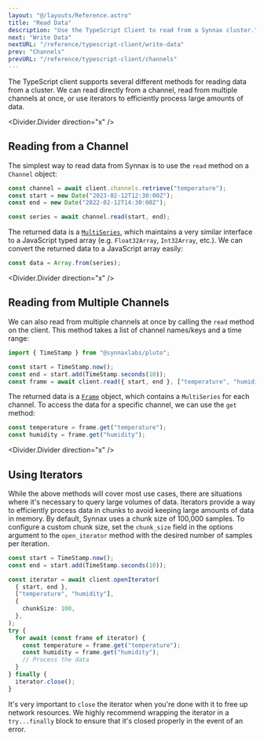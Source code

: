 ```yaml
---
layout: "@/layouts/Reference.astro"
title: "Read Data"
description: "Use the TypeScript Client to read from a Synnax cluster."
next: "Write Data"
nextURL: "/reference/typescript-client/write-data"
prev: "Channels"
prevURL: "/reference/typescript-client/channels"
---
```



The TypeScript client supports several different methods for reading data from a
cluster. We can read directly from a channel, read from multiple channels at
once, or use iterators to efficiently process large amounts of data.

<Divider.Divider direction="x" />

## Reading from a Channel

The simplest way to read data from Synnax is to use the `read` method on a
`Channel` object:

```typescript
const channel = await client.channels.retrieve("temperature");
const start = new Date("2023-02-12T12:30:00Z");
const end = new Date("2022-02-12T14:30:00Z");

const series = await channel.read(start, end);
```

The returned data is a [`MultiSeries`](series-and-frames#series), which maintains a very
similar interface to a JavaScript typed array (e.g. `Float32Array`, `Int32Array`, etc.).
We can convert the returned data to a JavaScript array easily:

```typescript
const data = Array.from(series);
```

<Divider.Divider direction="x" />

## Reading from Multiple Channels

We can also read from multiple channels at once by calling the `read` method on
the client. This method takes a list of channel names/keys and a time range:

```typescript
import { TimeStamp } from "@synnaxlabs/pluto";

const start = TimeStamp.now();
const end = start.add(TimeStamp.seconds(10));
const frame = await client.read({ start, end }, ["temperature", "humidity"]);
```

The returned data is a [`Frame`](series-and-frames#frames) object, which contains a
`MultiSeries` for each channel. To access the data for a specific channel, we can use
the `get` method:

```typescript
const temperature = frame.get("temperature");
const humidity = frame.get("humidity");
```

<Divider.Divider direction="x" />

## Using Iterators

While the above methods will cover most use cases, there are situations where
it's necessary to query large volumes of data. Iterators provide a way to
efficiently process data in chunks to avoid keeping large amounts of data in memory.
By default, Synnax uses a chunk size of 100,000 samples. To configure a
custom chunk size, set the `chunk_size` field in the options argument to the
`open_iterator` method with the desired number of samples per iteration.

```typescript
const start = TimeStamp.now();
const end = start.add(TimeStamp.seconds(10));

const iterator = await client.openIterator(
  { start, end },
  ["temperature", "humidity"],
  {
    chunkSize: 100,
  },
);
try {
  for await (const frame of iterator) {
    const temperature = frame.get("temperature");
    const humidity = frame.get("humidity");
    // Process the data
  }
} finally {
  iterator.close();
}
```

It's very important to `close` the iterator when you're done with it to free up
network resources. We highly recommend wrapping the iterator in a
`try...finally` block to ensure that it's closed properly in the event of an
error.
